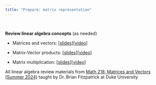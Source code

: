 ```yaml
---
title: "Prepare: matrix representation"
---
```


<br>

**Review linear algebra concepts** (as needed)

-   Matrices and vectors: \[[slides](https://gitlab.oit.duke.edu/bdf10/218-lessons/-/raw/master/matvec/matvec.pdf)\]\[[video](https://youtu.be/3uNbT8X7zGo)\]

-   Matrix-Vector products: \[[slides](https://gitlab.oit.duke.edu/bdf10/218-lessons/-/raw/master/lincomb/lincomb.pdf)\]\[[video](https://youtu.be/-095IM1GU5U)\]

-   Matrix multiplication: \[[slides](https://gitlab.oit.duke.edu/bdf10/218-lessons/-/raw/master/matmult/matmult.pdf)\]\[[video](https://youtu.be/4_3z7DE4580)\]

::: callout-note
All linear algebra review materials from [Math 218: Matrices and Vectors (Summer 2024)](https://bfitz.xyz/teaching/218su24t2/) taught by Dr. Brian Fitzpatrick at Duke University
:::
